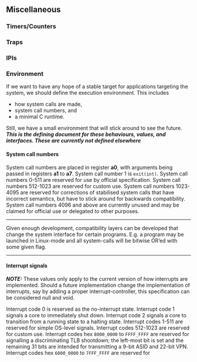 ## Miscellaneous

### Timers/Counters

### Traps

### IPIs

### Environment

If we want to have any hope of a stable target for applications targeting the system, we should define the execution environment.
This includes

- how system calls are made,
- system call numbers, and
- a minimal C runtime.

Still, we have a small environment that will stick around to see the future.
***This is the defining document for these behaviours, values, and interfaces.
These are currently not defined elsewhere***

#### System call numbers

System call numbers are placed in register **a0**, with arguments being passed in registers **a1** to **a7**.
System call number 1 is `exit(int)`.
System call numbers 0-511 are reserved for use by official specification.
System call numbers 512-1023 are reserved for custom use.
System call numbers 1023-4095 are reserved for corrections of stabilised system calls that have incorrect semantics, but have to stick around for backwards compatibility.
System call numbers 4096 and above are currently unused and may be claimed for official use or delegated to other purposes.

---

Given enough development, compatibility layers can be developed that change the system interface for certain programs.
E.g. a program may be launched in Linux-mode and all system-calls will be bitwise OR'ed with some given flag.

---

#### Interrupt signals

***NOTE:*** These values only apply to the current version of how interrupts are implemented.
Should a future implementation change the implementation of interrupts, say by adding a proper interrupt-controller, this specification can be considered null and void.

Interrupt code 0 is reserved as the no-interrupt state.
Interrupt code 1 signals a core to immediately shut down.
Interrupt code 2 signals a core to transition from a running state to a halting state.
Interrupt codes 1-511 are reserved for simple OS-level signals.
Interrupt codes 512-1023 are reserved for custom use.
Interrupt codes hex `8000_0000` to `FFFF_FFFF` are reserved for signalling a discriminating TLB shootdown; the left-most bit is set and the remaining 31 bits are intended for transmitting a 9-bit ASID and 22-bit VPN.
Interrupt codes hex `6000_0000` to `7FFF_FFFF` are reserved for 
